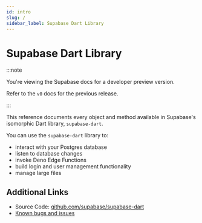 ```yaml
---
id: intro
slug: /
sidebar_label: Supabase Dart Library
---
```


# Supabase Dart Library

:::note

You're viewing the Supabase docs for a developer preview version.

Refer to the `v0` docs for the previous release.

:::

This reference documents every object and method available in Supabase's isomorphic Dart library, `supabase-dart`.

You can use the `supabase-dart` library to:

- interact with your Postgres database
- listen to database changes
- invoke Deno Edge Functions
- build login and user management functionality
- manage large files

## Additional Links

- Source Code: [github.com/supabase/supabase-dart](https://github.com/supabase/supabase-dart)
- [Known bugs and issues](https://github.com/supabase/supabase-flutter/issues)
